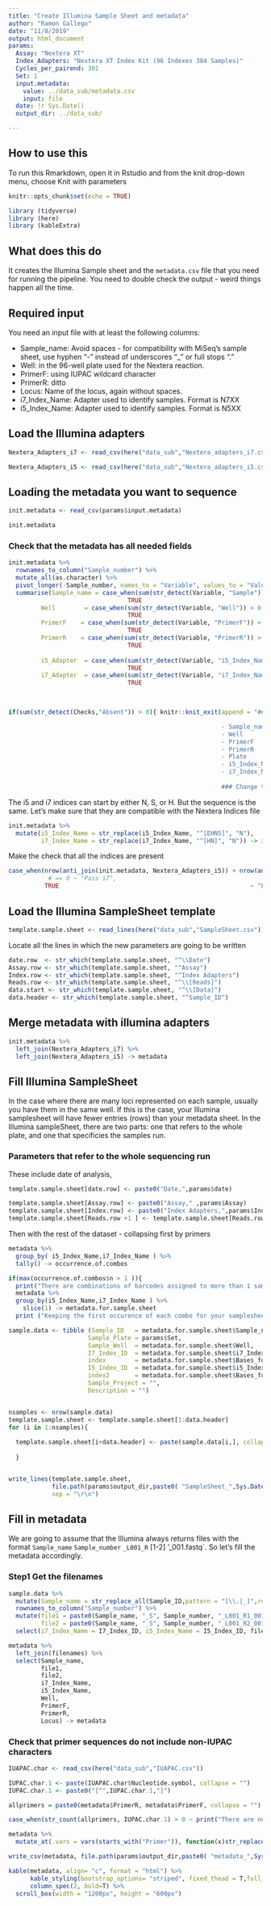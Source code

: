 ```yaml
---
title: "Create Illumina Sample Sheet and metadata"
author: "Ramon Gallego"
date: "11/8/2019"
output: html_document
params: 
  Assay: "Nextera XT"
  Index_Adapters: "Nextera XT Index Kit (96 Indexes 384 Samples)"
  Cycles_per_pairend: 301
  Set: 1
  input.metadata: 
    value: ../data_sub/metadata.csv
    input: file
  date: !r Sys.Date()
  output_dir: ../data_sub/

---
```

## How to use this

To run this Rmarkdown, open it in Rstudio and from the knit drop-down menu, choose Knit with parameters
```r
knitr::opts_chunk$set(echo = TRUE)

library (tidyverse)
library (here)
library (kableExtra)

```

## What does this do

It creates the Illumina Sample sheet and the `metadata.csv` file that you need for running the pipeline. You need to double check the output - weird things happen all the time.

## Required input

You need an input file with at least the following columns:

  - Sample_name: Avoid spaces - for compatibility with MiSeq's sample sheet, use hyphen "-" instead of underscores "_" or full stops "."
  - Well:  in the 96-well plate used for the Nextera reaction. 
  - PrimerF: using IUPAC wildcard character
  - PrimerR: ditto
  - Locus: Name of the locus, again without spaces.
  - i7_Index_Name: Adapter used to identify samples. Format is N7XX
  - i5_Index_Name: Adapter used to identify samples. Format is N5XX

## Load the Illumina adapters

```r

Nextera_Adapters_i7 <- read_csv(here("data_sub","Nextera_adapters_i7.csv"))

Nextera_Adapters_i5 <- read_csv(here("data_sub","Nextera_adapters_i5.csv")) 

```

## Loading the metadata you want to sequence

```r

init.metadata <- read_csv(params$input.metadata)

init.metadata

```

### Check that the metadata has all needed fields

```r

init.metadata %>% 
  rownames_to_column("Sample_number") %>% 
  mutate_all(as.character) %>% 
  pivot_longer(-Sample_number, names_to = "Variable", values_to = "Value") %>% 
  summarise(Sample_name = case_when(sum(str_detect(Variable, "Sample")) > 0 ~ "Present",
                                 TRUE                                    ~ "Absent"),
         Well        = case_when(sum(str_detect(Variable, "Well")) > 0 ~ "Present",
                                 TRUE                                    ~ "Absent"),
         PrimerF    = case_when(sum(str_detect(Variable, "PrimerF")) > 0 ~ "Present",
                                 TRUE                                    ~ "Absent"),
         PrimerR    = case_when(sum(str_detect(Variable, "PrimerR")) > 0 ~ "Present",
                                 TRUE                                    ~ "Absent"),
         
         i5_Adapter  = case_when(sum(str_detect(Variable, "i5_Index_Name")) > 0 ~ "Present",
                                 TRUE                                    ~ "Absent"),
         i7_Adapter  = case_when(sum(str_detect(Variable, "i7_Index_Name")) > 0 ~ "Present",
                                 TRUE                                    ~ "Absent")) -> Checks
  


if(sum(str_detect(Checks,"Absent")) > 0){ knitr::knit_exit(append = "## ERROR: Initial metadata is missing some of the key column names: 

                                                           - Sample_name
                                                           - Well
                                                           - PrimerF
                                                           - PrimerR
                                                           - Plate
                                                           - i5_Index_Name
                                                           - i7_Index_Name
                                                           
                                                           ### Change the column names / add the infromation to your csv file")}

```
The i5 and i7 indices can start by  either N, S, or H. But the sequence is the same. Let's make sure that they are compatible with the Nextera Indices file

```r

init.metadata %>% 
  mutate(i5_Index_Name = str_replace(i5_Index_Name, "^[EHNS]", "N"),
         i7_Index_Name = str_replace(i7_Index_Name, "^[HN]", "N")) -> init.metadata

```

Make the check that all the indices are present

```r

case_when(nrow(anti_join(init.metadata, Nextera_Adapters_i5)) + nrow(anti_join(init.metadata, Nextera_Adapters_i7)) == 0 ~ "All indices present in the  dataset",
           # == 0 ~ "Pass i7",
          TRUE                                                     ~ "Either some of the i5 or the i7 indices are not present in the Nextera Indices list - That will result in NAs in the final Sample Sheet")

```



## Load the Illumina SampleSheet template



```r

template.sample.sheet <- read_lines(here("data_sub","SampleSheet.csv"))

```

Locate all the lines in which the new parameters are going to be written

```r


date.row  <- str_which(template.sample.sheet, "^\\Date")
Assay.row <- str_which(template.sample.sheet, "^Assay")
Index.row <- str_which(template.sample.sheet, "^Index Adapters")
Reads.row <- str_which(template.sample.sheet, "^\\[Reads]")
data.start <- str_which(template.sample.sheet, "^\\[Data]")
data.header <- str_which(template.sample.sheet, "^Sample_ID")

```



## Merge metadata with illumina adapters

```r

init.metadata %>% 
  left_join(Nextera_Adapters_i7) %>% 
  left_join(Nextera_Adapters_i5) -> metadata

```

## Fill Illumina SampleSheet

In the case where there are many loci represented on each sample, usually you have them in the same well. If this is the case, your Illumina samplesheet will have fewer entries (rows) than your metadata sheet. In the Illumina sampleSheet, there are two parts: one that refers to the whole plate, and one that specificies the samples run.

### Parameters that refer to the whole sequencing run

These include date of analysis, 

```r
template.sample.sheet[date.row] <- paste0("Date,",params$date)

template.sample.sheet[Assay.row] <- paste0("Assay," ,params$Assay)
template.sample.sheet[Index.row] <- paste0("Index Adapters,",params$Index_Adapters)
template.sample.sheet[Reads.row +1 ] <- template.sample.sheet[Reads.row + 2] <- params$Cycles_per_pairend
```

Then with the rest of the dataset - collapsing first by primers

```r

metadata %>% 
  group_by( i5_Index_Name,i7_Index_Name ) %>% 
  tally() -> occurrence.of.combos

if(max(occurrence.of.combos$n > 1 )){
  print("There are combinations of barcodes assigned to more than 1 sample - Please Check they have different PCR primers so you can separate them after")
  metadata %>% 
  group_by(i5_Index_Name,i7_Index_Name ) %>% 
    slice(1) -> metadata.for.sample.sheet
  print ("Keeping the first occurence of each combo for your samplesheet")}else{metadata.for.sample.sheet <- metadata}
```


```r
sample.data <- tibble (Sample_ID   = metadata.for.sample.sheet$Sample_name,
                      Sample_Plate = params$Set,
                      Sample_Well  = metadata.for.sample.sheet$Well,
                      I7_Index_ID  = metadata.for.sample.sheet$i7_Index_Name,
                      index        = metadata.for.sample.sheet$Bases_for_Sample_Sheet_i7,
                      I5_Index_ID  = metadata.for.sample.sheet$i5_Index_Name,
                      index2       = metadata.for.sample.sheet$Bases_for_Sample_Sheet_i5,
                      Sample_Project = "", 
                      Description = "") 


nsamples <- nrow(sample.data)
template.sample.sheet <- template.sample.sheet[1:data.header]
for (i in 1:nsamples){
  
  template.sample.sheet[i+data.header] <- paste(sample.data[i,], collapse = ",") 
  
  }


write_lines(template.sample.sheet,
            file.path(params$output_dir,paste0( "SampleSheet_",Sys.Date(),".csv")),
            sep = "\r\n")


```

## Fill in metadata


We are going to assume that the Illumina always returns files with the format `Sample_name` `Sample_number` `_L001_R` [1-2] '_001.fastq`. So let's fill the metadata accordingly.

### Step1 Get the filenames

```r

sample.data %>% 
  mutate(Sample_name = str_replace_all(Sample_ID,pattern = "[\\.|_]",replacement = "-")) %>%
  rownames_to_column("Sample_number") %>% 
  mutate(file1 = paste0(Sample_name, "_S", Sample_number, "_L001_R1_001.fastq"),
         file2 = paste0(Sample_name, "_S", Sample_number, "_L001_R2_001.fastq")) %>% 
  select(i7_Index_Name = I7_Index_ID, i5_Index_Name = I5_Index_ID, file1, file2) -> filenames
```


```r
metadata %>%
  left_join(filenames) %>% 
  select(Sample_name,
         file1,
         file2,
         i7_Index_Name,
         i5_Index_Name,
         Well,
         PrimerF,
         PrimerR,
         Locus) -> metadata

```

### Check that primer sequences do not include non-IUPAC characters

```r
IUAPAC.char <- read_csv(here("data_sub","IUAPAC.csv"))

IUPAC.char.1 <- paste(IUAPAC.char$Nucleotide.symbol, collapse = "")
IUPAC.char.1 <- paste0("[^",IUPAC.char.1,"]")

allprimers = paste0(metadata$PrimerR, metadata$PrimerF, collapse = "")

case_when(str_count(allprimers, IUPAC.char.1) > 0 ~ print("There are non-IUAPAC characters in your primers, changing them to N"))

metadata %>% 
  mutate_at(.vars = vars(starts_with("Primer")), function(x)str_replace_all(x, IUPAC.char.1, "N")) -> metadata

```


```r

write_csv(metadata, file.path(params$output_dir,paste0( "metadata_",Sys.Date(),".csv")))

kable(metadata, align= "c", format = "html") %>%
      kable_styling(bootstrap_options= "striped", fixed_thead = T,full_width = T, position = "center") %>%
      column_spec(2, bold=T) %>%
  scroll_box(width = "1200px", height = "600px")

```

